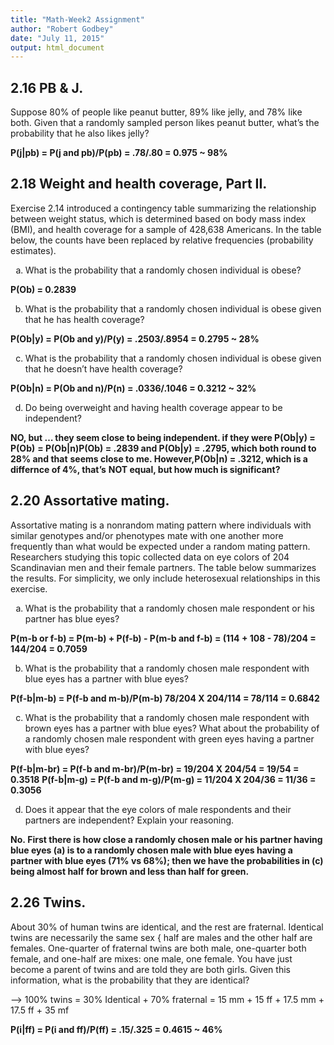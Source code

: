 ```yaml
---
title: "Math-Week2 Assignment"
author: "Robert Godbey"
date: "July 11, 2015"
output: html_document
---
```


## 2.16 PB & J. 

Suppose 80% of people like peanut butter, 89% like jelly, and 78% like both.
Given that a randomly sampled person likes peanut butter, what's the probability that he also
likes jelly?

**P(j|pb) = P(j and pb)/P(pb) = .78/.80 = 0.975 ~ 98%**

## 2.18 Weight and health coverage, Part II. 

Exercise 2.14 introduced a contingency table
summarizing the relationship between weight status, which is determined based on body mass
index (BMI), and health coverage for a sample of 428,638 Americans. In the table below, the
counts have been replaced by relative frequencies (probability estimates).

(a) What is the probability that a randomly chosen individual is obese?

**P(Ob) = 0.2839**

(b) What is the probability that a randomly chosen individual is obese given that he has health
coverage?

**P(Ob|y) = P(Ob and y)/P(y) = .2503/.8954 = 0.2795 ~ 28%**

(c) What is the probability that a randomly chosen individual is obese given that he doesn't have
health coverage?

**P(Ob|n) = P(Ob and n)/P(n) = .0336/.1046 = 0.3212 ~ 32%**

(d) Do being overweight and having health coverage appear to be independent?

**NO, but ... they seem close to being independent. if they were P(Ob|y) = P(Ob)**
**= P(Ob|n)P(Ob) = .2839 and P(Ob|y) = .2795, which both round to 28% and that**
**seems close to me. However,P(Ob|n) = .3212, which is a differnce of 4%, that's**
**NOT equal, but how much is significant?**

## 2.20 Assortative mating. 
Assortative mating is a nonrandom mating pattern where individuals
with similar genotypes and/or phenotypes mate with one another more frequently than what would
be expected under a random mating pattern. Researchers studying this topic collected data on
eye colors of 204 Scandinavian men and their female partners. The table below summarizes the
results. For simplicity, we only include heterosexual relationships in this exercise.

(a) What is the probability that a randomly chosen male respondent or his partner has blue eyes?

**P(m-b or f-b) = P(m-b) + P(f-b) - P(m-b and f-b) = (114 + 108 - 78)/204 = 144/204 = 0.7059**

(b) What is the probability that a randomly chosen male respondent with blue eyes has a partner
with blue eyes?

**P(f-b|m-b) = P(f-b and m-b)/P(m-b) 78/204 X 204/114 = 78/114 = 0.6842**

(c) What is the probability that a randomly chosen male respondent with brown eyes has a partner
with blue eyes? What about the probability of a randomly chosen male respondent with green
eyes having a partner with blue eyes?

**P(f-b|m-br) = P(f-b and m-br)/P(m-br) = 19/204 X 204/54 = 19/54 = 0.3518**
**P(f-b|m-g) = P(f-b and m-g)/P(m-g) = 11/204 X 204/36 = 11/36 = 0.3056**

(d) Does it appear that the eye colors of male respondents and their partners are independent?
Explain your reasoning.

**No. First there is how close a randomly chosen male or his partner having blue eyes (a) is to a randomly chosen male with blue eyes having a partner with blue eyes (71% vs 68%); then we have the probabilities in (c) being almost half for brown and less than half for green.**

## 2.26 Twins. 

About 30% of human twins are identical, and the rest are fraternal. Identical
twins are necessarily the same sex { half are males and the other half are females. One-quarter
of fraternal twins are both male, one-quarter both female, and one-half are mixes: one male, one
female. You have just become a parent of twins and are told they are both girls. Given this
information, what is the probability that they are identical?

--> 100% twins = 30% Identical + 70% fraternal = 15 mm + 15 ff + 17.5 mm + 17.5 ff + 35 mf

**P(i|ff) = P(i and ff)/P(ff) = .15/.325 = 0.4615 ~ 46%**

